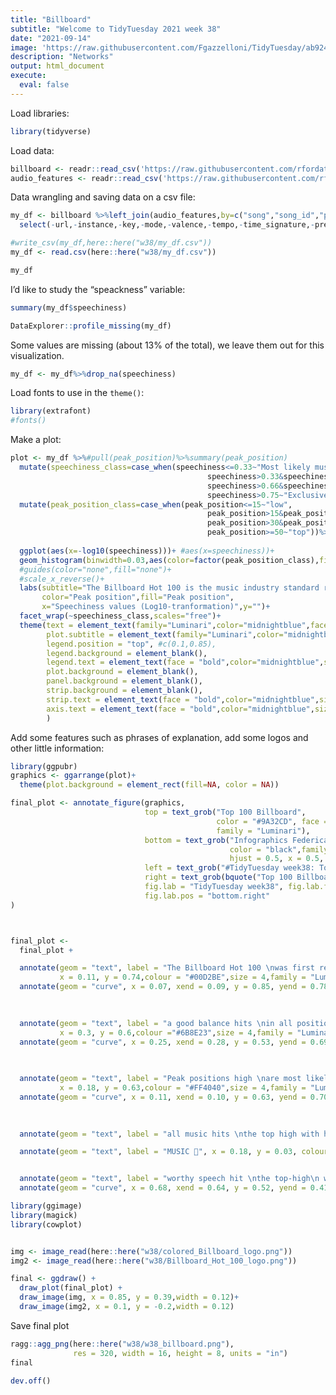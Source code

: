 ```yaml
---
title: "Billboard"
subtitle: "Welcome to TidyTuesday 2021 week 38"
date: "2021-09-14"
image: 'https://raw.githubusercontent.com/Fgazzelloni/TidyTuesday/ab924a20bbe270bab306f4b13df0daaa6e53ffeb/data/2021/w38_billboard/w38_billboard.png'
description: "Networks"
output: html_document
execute: 
  eval: false
---
```


Load libraries:

```r
library(tidyverse)
```


Load data:

```r
billboard <- readr::read_csv('https://raw.githubusercontent.com/rfordatascience/tidytuesday/master/data/2021/2021-09-14/billboard.csv')
audio_features <- readr::read_csv('https://raw.githubusercontent.com/rfordatascience/tidytuesday/master/data/2021/2021-09-14/audio_features.csv')

```


Data wrangling and saving data on a csv file:

```r
my_df <- billboard %>%left_join(audio_features,by=c("song","song_id","performer"))%>%
  select(-url,-instance,-key,-mode,-valence,-tempo,-time_signature,-previous_week_position,-starts_with("spotify"))

#write_csv(my_df,here::here("w38/my_df.csv"))
my_df <- read.csv(here::here("w38/my_df.csv"))

my_df
```


I'd like to study the "speackness" variable:

```r
summary(my_df$speechiness)

DataExplorer::profile_missing(my_df)
```

Some values are missing (about 13% of the total), we leave them out for this visualization.

```r
my_df <- my_df%>%drop_na(speechiness)
```

Load fonts to use in the `theme()`:

```r
library(extrafont)
#fonts()
```

Make a plot:

```r
plot <- my_df %>%#pull(peak_position)%>%summary(peak_position)
  mutate(speechiness_class=case_when(speechiness<=0.33~"Most likely music",
                                            speechiness>0.33&speechiness<=0.66~"Contain music and speech",
                                            speechiness>0.66&speechiness<=0.75~"Probably spoken words",
                                            speechiness>0.75~"Exclusively speech-like"))%>%
  mutate(peak_position_class=case_when(peak_position<=15~"low",
                                            peak_position>15&peak_position<=30~"medium",
                                            peak_position>30&peak_position<=50~"high",
                                            peak_position>=50~"top"))%>%
  
  ggplot(aes(x=-log10(speechiness)))+ #aes(x=speechiness))+
  geom_histogram(binwidth=0.03,aes(color=factor(peak_position_class),fill=factor(peak_position_class)))+
  #guides(color="none",fill="none")+
  #scale_x_reverse()+
  labs(subtitle="The Billboard Hot 100 is the music industry standard record chart in the United States for songs, \npublished weekly by Billboard magazine. (Billboard Top 100 - Wikipedia)\nCharts show the `Speechiness` distributions based on peak positions on radio play, and online streaming in the United States.\n",
       color="Peak position",fill="Peak position",
       x="Speechiness values (Log10-tranformation)",y="")+
  facet_wrap(~speechiness_class,scales="free")+
  theme(text = element_text(family="Luminari",color="midnightblue",face = "bold"),
        plot.subtitle = element_text(family="Luminari",color="midnightblue",size=14,vjust=-0.5),
        legend.position = "top", #c(0.1,0.85),
        legend.background = element_blank(),
        legend.text = element_text(face = "bold",color="midnightblue",size=14),
        plot.background = element_blank(),
        panel.background = element_blank(),
        strip.background = element_blank(),
        strip.text = element_text(face = "bold",color="midnightblue",size=14),
        axis.text = element_text(face = "bold",color="midnightblue",size=14)
        )
```


Add some features such as phrases of explanation, add some logos and other little information:


```r
library(ggpubr)
graphics <- ggarrange(plot)+
  theme(plot.background = element_rect(fill=NA, color = NA))

final_plot <- annotate_figure(graphics,
                              top = text_grob("Top 100 Billboard",
                                              color = "#9A32CD", face = "bold", size = 45,
                                              family = "Luminari"),
                              bottom = text_grob("Infographics Federica Gazzelloni DataSource: Top 100 Billboard from Data.World",
                                                 color = "black",family = "Luminari",
                                                 hjust = 0.5, x = 0.5, face = "bold.italic", size = 15),
                              left = text_grob("#TidyTuesday week38: Top 100 Billboard", color = c("#778899"), rot = 90,size = 30),
                              right = text_grob(bquote("Top 100 Billboard MUSIC 🎼"), color = c("#778899"),rot = 90,size = 30),
                              fig.lab = "TidyTuesday week38", fig.lab.face = "bold.italic",fig.lab.size = 12,
                              fig.lab.pos = "bottom.right"
)



final_plot <-
  final_plot +

  annotate(geom = "text", label = "The Billboard Hot 100 \nwas first released in August 1958",
           x = 0.11, y = 0.74,colour = "#00D2BE",size = 4,family = "Luminari") +
  annotate(geom = "curve", x = 0.07, xend = 0.09, y = 0.85, yend = 0.78, colour = "#00D2BE", curvature = .3, arrow = arrow(length = unit(2, "mm")),family = "Luminari",size=1.5) +

  
  
  annotate(geom = "text", label = "a good balance hits \nin all positions",
           x = 0.3, y = 0.6,colour ="#6B8E23",size = 4,family = "Luminari") +
  annotate(geom = "curve", x = 0.25, xend = 0.28, y = 0.53, yend = 0.69, colour = "#6B8E23", curvature = -.3, arrow = arrow(length = unit(2, "mm")),family = "Luminari",size=1.5) +

  
  
  annotate(geom = "text", label = "Peak positions high \nare most likely found with \n`Most likely music`",
           x = 0.18, y = 0.63,colour = "#FF4040",size = 4,family = "Luminari") +
  annotate(geom = "curve", x = 0.11, xend = 0.10, y = 0.63, yend = 0.70, colour = "#FF4040", curvature = -.3, arrow = arrow(length = unit(2, "mm")),family = "Luminari",size=1.5) +
  
  

  annotate(geom = "text", label = "all music hits \nthe top high with higher frequency",x = 0.22, y = 0.25, colour = "#9A32CD", size = 5,family = "Luminari") +

  annotate(geom = "text", label = "MUSIC 🎼", x = 0.18, y = 0.03, colour = "red", size = 7,family = "Luminari")+


  annotate(geom = "text", label = "worthy speech hit \nthe top-high\n without music \nvery rarely", x = 0.62, y = 0.34, colour = "#FF7256", size = 5,family = "Luminari") +
  annotate(geom = "curve", x = 0.68, xend = 0.64, y = 0.52, yend = 0.41, colour = "#FF7256", curvature = -.3, arrow = arrow(length = unit(2, "mm")),family = "Luminari",size=1.5)

library(ggimage)
library(magick)
library(cowplot)


img <- image_read(here::here("w38/colored_Billboard_logo.png"))
img2 <- image_read(here::here("w38/Billboard_Hot_100_logo.png"))

final <- ggdraw() +
  draw_plot(final_plot) +
  draw_image(img, x = 0.85, y = 0.39,width = 0.12)+
  draw_image(img2, x = 0.1, y = -0.2,width = 0.12)
```

Save final plot

```r
ragg::agg_png(here::here("w38/w38_billboard.png"),
              res = 320, width = 16, height = 8, units = "in")
final

dev.off()
```

